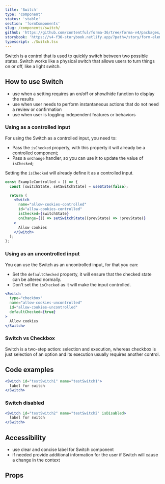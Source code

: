 ```yaml
---
title: 'Switch'
type: 'component'
status: 'stable'
section: 'formComponents'
slug: /components/switch/
github: 'https://github.com/contentful/forma-36/tree/forma-v4/packages/components/forms/src/switch'
storybook: 'https://v4-f36-storybook.netlify.app/?path=/story/form-elements-switch--basic'
typescript: ./Switch.tsx
---
```


Switch is a control that is used to quickly switch between two possible states. Switch works like a physical switch that allows users to turn things on or off, like a light switch.

## How to use Switch

- use when a setting requires an on/off or show/hide function to display the results
- use when user needs to perform instantaneous actions that do not need a review or confirmation
- use when user is toggling independent features or behaviors

### Using as a controlled input

For using the Switch as a controlled input, you need to:

- Pass the `isChecked` property, with this property it will already be a controlled component;
- Pass a `onChange` handler, so you can use it to update the value of `isChecked`;

Setting the `isChecked` will already define it as a controlled input.

```jsx static=true
const ExampleControlled = () => {
  const [switchState, setSwitchState] = useState(false);

  return (
    <Switch
      name="allow-cookies-controlled"
      id="allow-cookies-controlled"
      isChecked={switchState}
      onChange={() => setSwitchState((prevState) => !prevState)}
    >
      Allow cookies
    </Switch>
  );
};
```

### Using as an uncontrolled input

You can use the Switch as an uncontrolled input, for that you can:

- Set the `defaultChecked` property, it will ensure that the checked state can be altered normally.
- Don't set the `isChecked` as it will make the input controlled.

```jsx static=true
<Switch
  type="checkbox"
  name="allow-cookies-uncontrolled"
  id="allow-cookies-uncontrolled"
  defaultChecked={true}
>
  Allow cookies
</Switch>
```

### Switch vs Checkbox

Switch is a two-step action: selection and execution, whereas checkbox is just selection of an option and its execution usually requires another control.

## Code examples

```jsx
<Switch id="testSwitch1" name="testSwitch1">
  label for switch
</Switch>
```

### Switch disabled

```jsx
<Switch id="testSwitch2" name="testSwitch2" isDisabled>
  label for switch
</Switch>
```

## Accessibility

- use clear and concise label for Switch component
- if needed provide additional information for the user if Switch will cause a change in the context

## Props


<Props of="Switch" />
